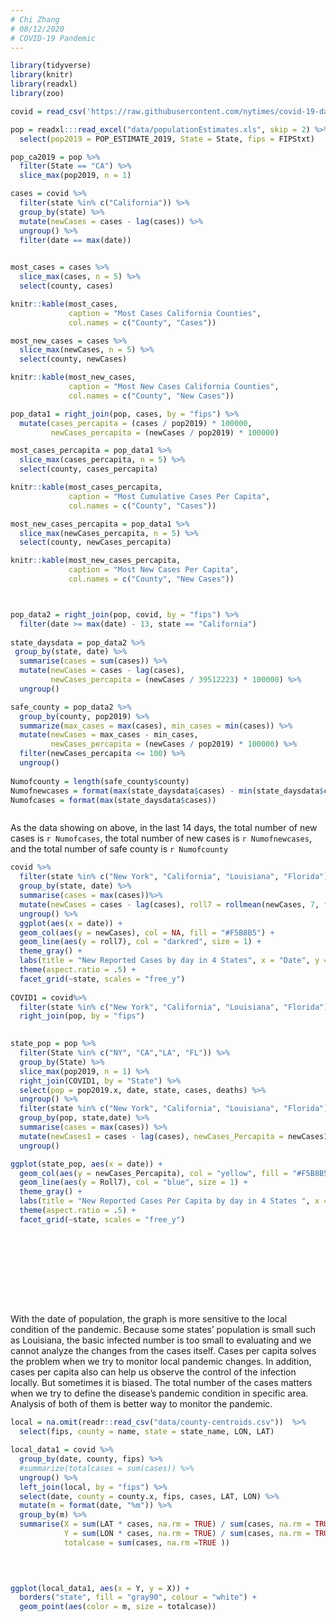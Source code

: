 ```yaml
---
# Chi Zhang
# 08/12/2020
# COVID-19 Pandemic
---
```


```r
library(tidyverse)
library(knitr)
library(readxl)
library(zoo)

```

```r
covid = read_csv('https://raw.githubusercontent.com/nytimes/covid-19-data/master/us-counties.csv')

pop = readxl:::read_excel("data/populationEstimates.xls", skip = 2) %>%
  select(pop2019 = POP_ESTIMATE_2019, State = State, fips = FIPStxt)

pop_ca2019 = pop %>%
  filter(State == "CA") %>%
  slice_max(pop2019, n = 1)

cases = covid %>%
  filter(state %in% c("California")) %>%
  group_by(state) %>%
  mutate(newCases = cases - lag(cases)) %>%
  ungroup() %>%
  filter(date == max(date))
  

most_cases = cases %>%
  slice_max(cases, n = 5) %>%
  select(county, cases)

knitr::kable(most_cases,
             caption = "Most Cases California Counties",
             col.names = c("County", "Cases"))

most_new_cases = cases %>%
  slice_max(newCases, n = 5) %>%
  select(county, newCases)

knitr::kable(most_new_cases,
             caption = "Most New Cases California Counties",
             col.names = c("County", "New Cases"))

pop_data1 = right_join(pop, cases, by = "fips") %>%
  mutate(cases_percapita = (cases / pop2019) * 100000,
         newCases_percapita = (newCases / pop2019) * 100000)

most_cases_percapita = pop_data1 %>%
  slice_max(cases_percapita, n = 5) %>%
  select(county, cases_percapita)

knitr::kable(most_cases_percapita,
             caption = "Most Cumulative Cases Per Capita",
             col.names = c("County", "Cases"))

most_new_cases_percapita = pop_data1 %>%
  slice_max(newCases_percapita, n = 5) %>%
  select(county, newCases_percapita)

knitr::kable(most_new_cases_percapita,
             caption = "Most New Cases Per Capita",
             col.names = c("County", "New Cases"))



pop_data2 = right_join(pop, covid, by = "fips") %>%
  filter(date >= max(date) - 13, state == "California") 
  
state_daysdata = pop_data2 %>%
 group_by(state, date) %>%
  summarise(cases = sum(cases)) %>%
  mutate(newCases = cases - lag(cases),
         newCases_percapita = (newCases / 39512223) * 100000) %>%
  ungroup()

safe_county = pop_data2 %>%
  group_by(county, pop2019) %>%
  summarize(max_cases = max(cases), min_cases = min(cases)) %>%
  mutate(newCases = max_cases - min_cases,
         newCases_percapita = (newCases / pop2019) * 100000) %>%
  filter(newCases_percapita <= 100) %>%
  ungroup()
  
Numofcounty = length(safe_county$county)
Numofnewcases = format(max(state_daysdata$cases) - min(state_daysdata$cases))
Numofcases = format(max(state_daysdata$cases))



```



As the data showing on above, in the last 14 days, the total number of new cases is `r Numofcases`,  the total number of new cases is `r Numofnewcases`, and the total number of safe county is `r Numofcounty`


```r
covid %>%
  filter(state %in% c("New York", "California", "Louisiana", "Florida")) %>%
  group_by(state, date) %>%
  summarise(cases = max(cases))%>%
  mutate(newCases = cases - lag(cases), roll7 = rollmean(newCases, 7, fill = NA, align = "right")) %>%
  ungroup() %>%
  ggplot(aes(x = date)) +
  geom_col(aes(y = newCases), col = NA, fill = "#F5B8B5") +
  geom_line(aes(y = roll7), col = "darkred", size = 1) +
  theme_gray() +
  labs(title = "New Reported Cases by day in 4 States", x = "Date", y = "Newcases") +
  theme(aspect.ratio = .5) +
  facet_grid(~state, scales = "free_y")
  
COVID1 = covid%>%
  filter(state %in% c("New York", "California", "Louisiana", "Florida")) %>%
  right_join(pop, by = "fips") 
  

state_pop = pop %>%
  filter(State %in% c("NY", "CA","LA", "FL")) %>%
  group_by(State) %>%
  slice_max(pop2019, n = 1) %>%
  right_join(COVID1, by = "State") %>%
  select(pop = pop2019.x, date, state, cases, deaths) %>%
  ungroup() %>%
  filter(state %in% c("New York", "California", "Louisiana", "Florida")) %>%
  group_by(pop, state,date) %>%
  summarise(cases = max(cases)) %>%
  mutate(newCases1 = cases - lag(cases), newCases_Percapita = newCases1 / pop, Roll7 = rollmean(newCases_Percapita, 7, fill = NA, align = "right")) %>%
  ungroup()

ggplot(state_pop, aes(x = date)) +
  geom_col(aes(y = newCases_Percapita), col = "yellow", fill = "#F5B8B5") +
  geom_line(aes(y = Roll7), col = "blue", size = 1) +
  theme_gray() +
  labs(title = "New Reported Cases Per Capita by day in 4 States ", x = "Date", y = "Newcases") +
  theme(aspect.ratio = .5) +
  facet_grid(~state, scales = "free_y")



  


  

  
```



With the date of population, the graph is more sensitive to the local condition of the pandemic. Because some states' population is small such as Louisiana, the basic infected number is too small to evaluating and we cannot analyze the changes from the cases itself. Cases per capita solves the problem when we try to monitor local pandemic changes. In addition, cases per capita also can help us observe the control of the infection locally. But sometimes it is biased. The total number of the cases matters when we try to define the disease's pandemic condition in specific area. Analysis of both of them is better way to monitor the pandemic.




```r
local = na.omit(readr::read_csv("data/county-centroids.csv"))  %>%
  select(fips, county = name, state = state_name, LON, LAT)

local_data1 = covid %>%
  group_by(date, county, fips) %>%
  #summarize(totalcases = sum(cases)) %>%
  ungroup() %>%
  left_join(local, by = "fips") %>%  
  select(date, county = county.x, fips, cases, LAT, LON) %>%
  mutate(m = format(date, "%m")) %>%
  group_by(m) %>%
  summarise(X = sum(LAT * cases, na.rm = TRUE) / sum(cases, na.rm = TRUE), 
            Y = sum(LON * cases, na.rm = TRUE) / sum(cases, na.rm = TRUE),
            totalcase = sum(cases, na.rm =TRUE ))
 
  


ggplot(local_data1, aes(x = Y, y = X)) +
  borders("state", fill = "gray90", colour = "white") +
  geom_point(aes(color = m, size = totalcase)) 
  







  

 

  



  
  
 

  
  
       
        

```






